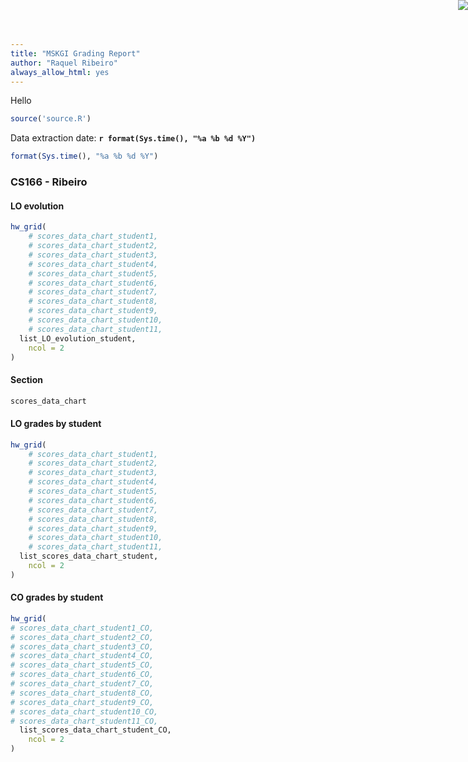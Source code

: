 ```yaml
---
title: "MSKGI Grading Report"
author: "Raquel Ribeiro"
always_allow_html: yes
---
```

Hello

<img src="minerva_logo.png" style="position:absolute;top:0px;right:0px;" />

```r
source('source.R')
```

Data extraction date: **`r format(Sys.time(), "%a %b %d %Y")`**
```r
format(Sys.time(), "%a %b %d %Y")
```

### CS166 - Ribeiro  {.tabset}
#### LO evolution
```r
hw_grid(
    # scores_data_chart_student1,
    # scores_data_chart_student2,
    # scores_data_chart_student3,
    # scores_data_chart_student4,
    # scores_data_chart_student5,
    # scores_data_chart_student6,
    # scores_data_chart_student7,
    # scores_data_chart_student8,
    # scores_data_chart_student9,
    # scores_data_chart_student10,
    # scores_data_chart_student11,
  list_LO_evolution_student,
    ncol = 2
)
```

#### Section 
```r
scores_data_chart
```


#### LO grades by student

```r
hw_grid(
    # scores_data_chart_student1,
    # scores_data_chart_student2,
    # scores_data_chart_student3,
    # scores_data_chart_student4,
    # scores_data_chart_student5,
    # scores_data_chart_student6,
    # scores_data_chart_student7,
    # scores_data_chart_student8,
    # scores_data_chart_student9,
    # scores_data_chart_student10,
    # scores_data_chart_student11,
  list_scores_data_chart_student,
    ncol = 2
)

```


#### CO grades by student

```r
hw_grid(
# scores_data_chart_student1_CO,
# scores_data_chart_student2_CO,
# scores_data_chart_student3_CO,  
# scores_data_chart_student4_CO,
# scores_data_chart_student5_CO,
# scores_data_chart_student6_CO,
# scores_data_chart_student7_CO, 
# scores_data_chart_student8_CO, 
# scores_data_chart_student9_CO,
# scores_data_chart_student10_CO, 
# scores_data_chart_student11_CO, 
  list_scores_data_chart_student_CO, 
    ncol = 2
)

```